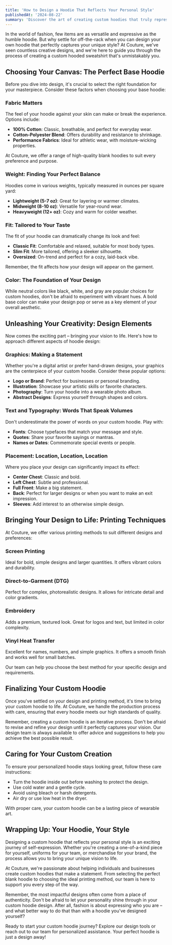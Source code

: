 ```yaml
---
title: 'How to Design a Hoodie That Reflects Your Personal Style'
publishedAt: '2024-08-22'
summary: 'Discover the art of creating custom hoodies that truly represent you. From choosing the right base to mastering design elements, learn how to make a statement with your personalized sweatshirt.'
---
```


In the world of fashion, few items are as versatile and expressive as the humble hoodie. But why settle for off-the-rack when you can design your own hoodie that perfectly captures your unique style? At Couture, we've seen countless creative designs, and we're here to guide you through the process of creating a custom hooded sweatshirt that's unmistakably you.

## Choosing Your Canvas: The Perfect Base Hoodie

Before you dive into design, it's crucial to select the right foundation for your masterpiece. Consider these factors when choosing your base hoodie:

### Fabric Matters

The feel of your hoodie against your skin can make or break the experience. Options include:

- **100% Cotton**: Classic, breathable, and perfect for everyday wear.
- **Cotton-Polyester Blend**: Offers durability and resistance to shrinkage.
- **Performance Fabrics**: Ideal for athletic wear, with moisture-wicking properties.

At Couture, we offer a range of high-quality blank hoodies to suit every preference and purpose.

### Weight: Finding Your Perfect Balance

Hoodies come in various weights, typically measured in ounces per square yard:

- **Lightweight (5-7 oz)**: Great for layering or warmer climates.
- **Midweight (8-10 oz)**: Versatile for year-round wear.
- **Heavyweight (12+ oz)**: Cozy and warm for colder weather.

### Fit: Tailored to Your Taste

The fit of your hoodie can dramatically change its look and feel:

- **Classic Fit**: Comfortable and relaxed, suitable for most body types.
- **Slim Fit**: More tailored, offering a sleeker silhouette.
- **Oversized**: On-trend and perfect for a cozy, laid-back vibe.

Remember, the fit affects how your design will appear on the garment.

### Color: The Foundation of Your Design

While neutral colors like black, white, and gray are popular choices for custom hoodies, don't be afraid to experiment with vibrant hues. A bold base color can make your design pop or serve as a key element of your overall aesthetic.

## Unleashing Your Creativity: Design Elements

Now comes the exciting part – bringing your vision to life. Here's how to approach different aspects of hoodie design:

### Graphics: Making a Statement

Whether you're a digital artist or prefer hand-drawn designs, your graphics are the centerpiece of your custom hoodie. Consider these popular options:

- **Logo or Brand**: Perfect for businesses or personal branding.
- **Illustration**: Showcase your artistic skills or favorite characters.
- **Photography**: Turn your hoodie into a wearable photo album.
- **Abstract Designs**: Express yourself through shapes and colors.

### Text and Typography: Words That Speak Volumes

Don't underestimate the power of words on your custom hoodie. Play with:

- **Fonts**: Choose typefaces that match your message and style.
- **Quotes**: Share your favorite sayings or mantras.
- **Names or Dates**: Commemorate special events or people.

### Placement: Location, Location, Location

Where you place your design can significantly impact its effect:

- **Center Chest**: Classic and bold.
- **Left Chest**: Subtle and professional.
- **Full Front**: Make a big statement.
- **Back**: Perfect for larger designs or when you want to make an exit impression.
- **Sleeves**: Add interest to an otherwise simple design.

## Bringing Your Design to Life: Printing Techniques

At Couture, we offer various printing methods to suit different designs and preferences:

### Screen Printing

Ideal for bold, simple designs and larger quantities. It offers vibrant colors and durability.

### Direct-to-Garment (DTG)

Perfect for complex, photorealistic designs. It allows for intricate detail and color gradients.

### Embroidery

Adds a premium, textured look. Great for logos and text, but limited in color complexity.

### Vinyl Heat Transfer

Excellent for names, numbers, and simple graphics. It offers a smooth finish and works well for small batches.

Our team can help you choose the best method for your specific design and requirements.

## Finalizing Your Custom Hoodie

Once you've settled on your design and printing method, it's time to bring your custom hoodie to life. At Couture, we handle the production process with care, ensuring that every hoodie meets our high standards of quality.

Remember, creating a custom hoodie is an iterative process. Don't be afraid to revise and refine your design until it perfectly captures your vision. Our design team is always available to offer advice and suggestions to help you achieve the best possible result.

## Caring for Your Custom Creation

To ensure your personalized hoodie stays looking great, follow these care instructions:

- Turn the hoodie inside out before washing to protect the design.
- Use cold water and a gentle cycle.
- Avoid using bleach or harsh detergents.
- Air dry or use low heat in the dryer.

With proper care, your custom hoodie can be a lasting piece of wearable art.

## Wrapping Up: Your Hoodie, Your Style

Designing a custom hoodie that reflects your personal style is an exciting journey of self-expression. Whether you're creating a one-of-a-kind piece for yourself, uniforms for your team, or merchandise for your brand, the process allows you to bring your unique vision to life.

At Couture, we're passionate about helping individuals and businesses create custom hoodies that make a statement. From selecting the perfect blank hoodie to choosing the ideal printing method, our team is here to support you every step of the way.

Remember, the most impactful designs often come from a place of authenticity. Don't be afraid to let your personality shine through in your custom hoodie design. After all, fashion is about expressing who you are – and what better way to do that than with a hoodie you've designed yourself?

Ready to start your custom hoodie journey? Explore our design tools or reach out to our team for personalized assistance. Your perfect hoodie is just a design away!